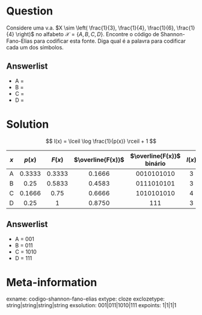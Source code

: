 Question
========

Considere uma v.a. $X \sim \left( \frac{1}{3}, \frac{1}{4}, \frac{1}{6}, \frac{1}{4} \right)$ no alfabeto $\mathcal{X} = \{A,B,C,D\}$.
Encontre o código de Shannon-Fano-Elias para codificar esta fonte. Diga qual é a palavra para codificar cada um dos símbolos.

Answerlist
---------------
* A = 
* B = 
* C = 
* D = 

Solution
========

$$
l(x) = \lceil \log \frac{1}{p(x)} \rceil + 1
$$

| $x$    | $p(x)$      | $F(x)$     |  $\overline{F(x)}$  |  $\overline{F(x)}$ binário | $l(x)$ | palavra código |
|:----:|:---------:|:--------:|:-------:|:--------------:|:----:|:--------------:|
|A     | 0.3333    | 0.3333   | 0.1666  | 0010101010     | 3    | 001            |
|B     | 0.25      | 0.5833   | 0.4583  | 0111010101     | 3    | 011            |
|C     | 0.1666    | 0.75     | 0.6666  | 1010101010     | 4    | 1010           |
|D     | 0.25      | 1        | 0.8750  | 111            | 3    | 111            |


Answerlist
----------
* A = 001 
* B = 011
* C = 1010
* D = 111

Meta-information
================
exname: codigo-shannon-fano-elias
extype: cloze
exclozetype: string|string|string|string 
exsolution: 001|011|1010|111
expoints: 1|1|1|1

